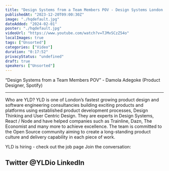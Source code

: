 ```yaml
---
title: "Design Systems from a Team Members POV - Design Systems London #8"
publishedAt: "2023-12-20T09:00:30Z"
image: "./hqdefault.jpg"
dateAdded: "2024-02-01"
poster: "./hqdefault.jpg"
videoUrl: "https://www.youtube.com/watch?v=TJMvSCzZ54o"
localImages: true
tags: ["Unsorted"]
categories: ["Video"]
duration: "0:17:52"
privacyStatus: "undefined"
draft: true
speakers: ["Unsorted"]
---
```

“Design Systems from a Team Members POV” - Damola Adegoke (Product Designer, Spotify)

---

Who are YLD?
YLD is one of London’s fastest growing product design and software engineering consultancies building exciting products and platforms using established product development processes, Design Thinking and User Centric Design. They are experts in Design Systems, React / Node and have helped companies such as Trainline, Dazn, The Economist and many more to achieve excellence.
The team is committed to the Open Source community aiming to create a long-standing product culture and delivery capability in each piece of work.

YLD is hiring - check out the job page
Join the conversation:

Twitter @YLDio
LinkedIn
------
